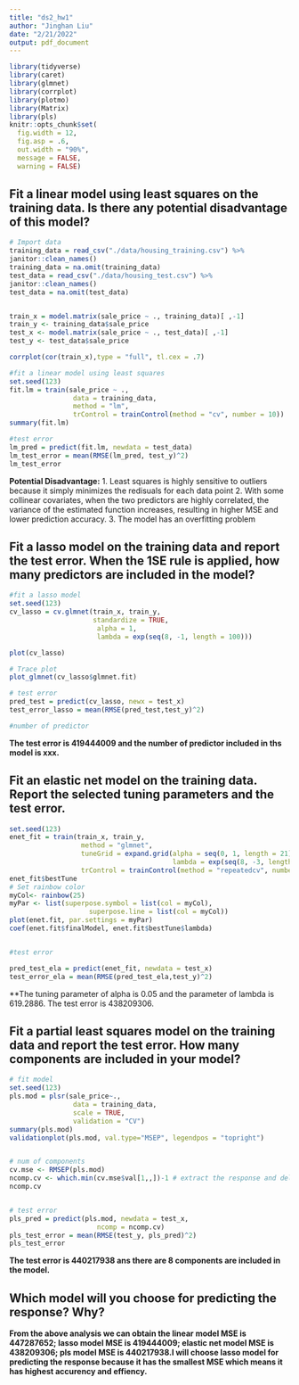 ```yaml
---
title: "ds2_hw1"
author: "Jinghan Liu"
date: "2/21/2022"
output: pdf_document
---
```


```r
library(tidyverse)
library(caret)
library(glmnet)
library(corrplot)
library(plotmo)
library(Matrix)
library(pls)
knitr::opts_chunk$set(
  fig.width = 12,
  fig.asp = .6,
  out.width = "90%",
  message = FALSE,
  warning = FALSE)
```

## Fit a linear model using least squares on the training data. Is there any potential disadvantage of this model?
```r
# Import data
training_data = read_csv("./data/housing_training.csv") %>% 
janitor::clean_names() 
training_data = na.omit(training_data)
test_data = read_csv("./data/housing_test.csv") %>% 
janitor::clean_names()
test_data = na.omit(test_data)


train_x = model.matrix(sale_price ~ ., training_data)[ ,-1]
train_y <- training_data$sale_price
test_x <- model.matrix(sale_price ~ ., test_data)[ ,-1]
test_y <- test_data$sale_price

corrplot(cor(train_x),type = "full", tl.cex = .7)

#fit a linear model using least squares
set.seed(123)
fit.lm = train(sale_price ~ ., 
                data = training_data,
                method = "lm",
                trControl = trainControl(method = "cv", number = 10))
summary(fit.lm)

#test error
lm_pred = predict(fit.lm, newdata = test_data)
lm_test_error = mean(RMSE(lm_pred, test_y)^2)
lm_test_error

```

**Potential Disadvantage:**
1. Least squares is highly sensitive to outliers because it simply minimizes the redisuals for each data point
2. With some collinear covariates, when the two predictors are highly correlated, the variance of the estimated function increases, resulting in higher MSE and lower prediction accuracy.
3. The model has an overfitting problem



## Fit a lasso model on the training data and report the test error. When the 1SE rule is applied, how many predictors are included in the model?


```r
#fit a lasso model
set.seed(123)
cv_lasso = cv.glmnet(train_x, train_y,
                     standardize = TRUE,
                      alpha = 1,
                      lambda = exp(seq(8, -1, length = 100)))

plot(cv_lasso)

# Trace plot
plot_glmnet(cv_lasso$glmnet.fit)

# test error
pred_test = predict(cv_lasso, newx = test_x)
test_error_lasso = mean(RMSE(pred_test,test_y)^2)

#number of predictor


```
**The test error is 419444009 and the number of predictor included in ths model is xxx.**


## Fit an elastic net model on the training data. Report the selected tuning parameters and the test error.
```r
set.seed(123)
enet_fit = train(train_x, train_y,
                  method = "glmnet",
                  tuneGrid = expand.grid(alpha = seq(0, 1, length = 21), 
                                         lambda = exp(seq(8, -3, length = 50))),
                  trControl = trainControl(method = "repeatedcv", number = 10, repeats = 5))
enet_fit$bestTune
# Set rainbow color
myCol<- rainbow(25)
myPar <- list(superpose.symbol = list(col = myCol),
                    superpose.line = list(col = myCol))
plot(enet.fit, par.settings = myPar)
coef(enet.fit$finalModel, enet.fit$bestTune$lambda)


#test error

pred_test_ela = predict(enet_fit, newdata = test_x)
test_error_ela = mean(RMSE(pred_test_ela,test_y)^2)
```
**The tuning parameter of alpha is 0.05 and the parameter of lambda is 619.2886.
The test error is 438209306.


## Fit a partial least squares model on the training data and report the test error. How many components are included in your model?
```r
# fit model
set.seed(123)
pls.mod = plsr(sale_price~., 
                data = training_data, 
                scale = TRUE,  
                validation = "CV")
summary(pls.mod)
validationplot(pls.mod, val.type="MSEP", legendpos = "topright")


# num of components
cv.mse <- RMSEP(pls.mod)
ncomp.cv <- which.min(cv.mse$val[1,,])-1 # extract the response and delete the 0th component
ncomp.cv


# test error
pls_pred = predict(pls.mod, newdata = test_x, 
                      ncomp = ncomp.cv)
pls_test_error = mean(RMSE(test_y, pls_pred)^2)
pls_test_error
```
**The test error is 440217938 ans there are 8 components are included in the model.**

## Which model will you choose for predicting the response? Why?

**From the above analysis we can obtain the linear model MSE is 447287652; lasso model MSE is 419444009; elastic net model MSE is 438209306; pls model MSE is 440217938.I will choose lasso model for predicting the response because it has the smallest MSE which means it has highest accurency and effiency.**
